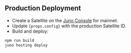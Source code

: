 
## Production Deployment

- Create a Satellite on the [Juno Console](https://console.juno.build) for mainnet.
- Update <code>{props.config}</code> with the production Satellite ID.
- Build and deploy:

```bash
npm run build
juno hosting deploy
```

